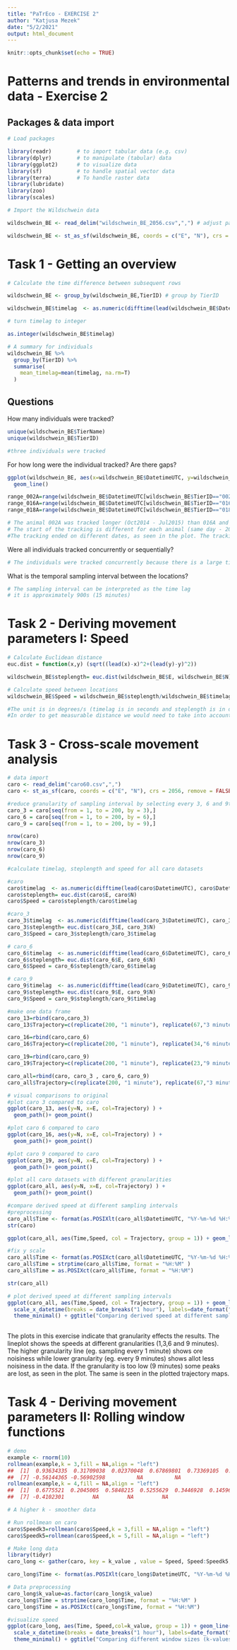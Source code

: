 ```yaml
---
title: "PaTrEco - EXERCISE 2"
author: "Katjusa Mezek"
date: "5/2/2021"
output: html_document
---
```


```r
knitr::opts_chunk$set(echo = TRUE)
```

# Patterns and trends in environmental data - Exercise 2

## Packages & data import

```r
# Load packages

library(readr)        # to import tabular data (e.g. csv)
library(dplyr)        # to manipulate (tabular) data
library(ggplot2)      # to visualize data
library(sf)           # to handle spatial vector data
library(terra)        # To handle raster data
library(lubridate)
library(zoo)
library(scales)

# Import the Wildschwein data

wildschwein_BE <- read_delim("wildschwein_BE_2056.csv",",") # adjust path

wildschwein_BE <- st_as_sf(wildschwein_BE, coords = c("E", "N"), crs = 2056, remove = FALSE)

```

# Task 1 - Getting an overview

```r
# Calculate the time difference between subsequent rows

wildschwein_BE <- group_by(wildschwein_BE,TierID) # group by TierID

wildschwein_BE$timelag  <- as.numeric(difftime(lead(wildschwein_BE$DatetimeUTC), wildschwein_BE$DatetimeUTC),units = "secs")

# turn timelag to integer

as.integer(wildschwein_BE$timelag)

# A summary for individuals
wildschwein_BE %>% 
  group_by(TierID) %>%
  summarise(
    mean_timelag=mean(timelag, na.rm=T)
  )

```

## Questions
How many individuals were tracked?
```r
unique(wildschwein_BE$TierName)
unique(wildschwein_BE$TierID)

#three individuals were tracked
```

For how long were the individual tracked? Are there gaps?
```r
ggplot(wildschwein_BE, aes(x=wildschwein_BE$DatetimeUTC, y=wildschwein_BE$TierID)) +
  geom_line()

range_002A=range(wildschwein_BE$DatetimeUTC[wildschwein_BE$TierID=="002A"])
range_016A=range(wildschwein_BE$DatetimeUTC[wildschwein_BE$TierID=="016A"])
range_018A=range(wildschwein_BE$DatetimeUTC[wildschwein_BE$TierID=="018A"])

# The animal 002A was tracked longer (Oct2014 - Jul2015) than 016A and 018A.
# The start of the tracking is different for each animal (same day - 2014-11-07, but different time).
#The tracking ended on different dates, as seen in the plot. The tracking of 018A and 022A ended on the same day but not same time

```

Were all individuals tracked concurrently or sequentially?
```r
# The individuals were tracked concurrently because there is a large time area when they were all tracked at the same time between January 2015 and June 2015), but with slight delays.

```

What is the temporal sampling interval between the locations?
```r
# The sampling interval can be interpreted as the time lag
# it is approximately 900s (15 minutes)
```

# Task 2 - Deriving movement parameters I: Speed
```r
# Calculate Euclidean distance
euc.dist = function(x,y) (sqrt((lead(x)-x)^2+(lead(y)-y)^2))

wildschwein_BE$steplength= euc.dist(wildschwein_BE$E, wildschwein_BE$N)

# Calculate speed between locations
wildschwein_BE$Speed = wildschwein_BE$steplength/wildschwein_BE$timelag

#The unit is in degrees/s (timelag is in seconds and steplength is in degrees, since it was calculated from the euclidean distance)
#In order to get measurable distance we would need to take into account the earths curve and terrain - haversine

```

# Task 3 - Cross-scale movement analysis

```r

# data import
caro <- read_delim("caro60.csv",",")
caro <- st_as_sf(caro, coords = c("E", "N"), crs = 2056, remove = FALSE)

#reduce granularity of sampling interval by selecting every 3, 6 and 9th row 
caro_3 = caro[seq(from = 1, to = 200, by = 3),] 
caro_6 = caro[seq(from = 1, to = 200, by = 6),]
caro_9 = caro[seq(from = 1, to = 200, by = 9),]

nrow(caro)
nrow(caro_3)
nrow(caro_6)
nrow(caro_9)

#calculate timelag, steplength and speed for all caro datasets

#caro
caro$timelag  <- as.numeric(difftime(lead(caro$DatetimeUTC), caro$DatetimeUTC),units = "secs")
caro$steplength= euc.dist(caro$E, caro$N)
caro$Speed = caro$steplength/caro$timelag

#caro_3
caro_3$timelag  <- as.numeric(difftime(lead(caro_3$DatetimeUTC), caro_3$DatetimeUTC),units = "secs")
caro_3$steplength= euc.dist(caro_3$E, caro_3$N)
caro_3$Speed = caro_3$steplength/caro_3$timelag

# caro_6
caro_6$timelag  <- as.numeric(difftime(lead(caro_6$DatetimeUTC), caro_6$DatetimeUTC),units = "secs")
caro_6$steplength= euc.dist(caro_6$E, caro_6$N)
caro_6$Speed = caro_6$steplength/caro_6$timelag

# caro_9
caro_9$timelag  <- as.numeric(difftime(lead(caro_9$DatetimeUTC), caro_9$DatetimeUTC),units = "secs")
caro_9$steplength= euc.dist(caro_9$E, caro_9$N)
caro_9$Speed = caro_9$steplength/caro_9$timelag

#make one data frame
caro_13=rbind(caro,caro_3)
caro_13$Trajectory=c(replicate(200, "1 minute"), replicate(67,"3 minutes"))

caro_16=rbind(caro,caro_6)
caro_16$Trajectory=c(replicate(200, "1 minute"), replicate(34,"6 minutes"))

caro_19=rbind(caro,caro_9)
caro_19$Trajectory=c(replicate(200, "1 minute"), replicate(23,"9 minutes"))

caro_all=rbind(caro, caro_3 , caro_6, caro_9)
caro_all$Trajectory=c(replicate(200, "1 minute"), replicate(67,"3 minutes"), replicate(34,"6 minutes"),replicate(23,"9 minutes")  )

# visual comparisons to original
#plot caro 3 compared to caro
ggplot(caro_13, aes(y=N, x=E, col=Trajectory) ) +
  geom_path()+ geom_point()

#plot caro 6 compared to caro
ggplot(caro_16, aes(y=N, x=E, col=Trajectory) ) +
  geom_path()+ geom_point()

#plot caro 9 compared to caro
ggplot(caro_19, aes(y=N, x=E, col=Trajectory) ) +
  geom_path()+ geom_point()

#plot all caro datasets with different granularities
ggplot(caro_all, aes(y=N, x=E, col=Trajectory) ) +
  geom_path()+ geom_point()

#compare derived speed at different sampling intervals
#preprocessing 
caro_all$Time <- format(as.POSIXlt(caro_all$DatetimeUTC, "%Y-%m-%d %H:%M:%S", tz = "UTC"), format = "%H:%M")
str(caro)

ggplot(caro_all, aes(Time,Speed, col = Trajectory, group = 1)) + geom_line()

#fix y scale
caro_all$Time <- format(as.POSIXct(caro_all$DatetimeUTC, "%Y-%m-%d %H:%M:%S", tz = "UTC"), format = "%H:%M")
caro_all$Time = strptime(caro_all$Time, format = "%H:%M" )
caro_all$Time = as.POSIXct(caro_all$Time, format = "%H:%M")

str(caro_all)

# plot derived speed at different sampling intervals
ggplot(caro_all, aes(Time,Speed, col = Trajectory, group = 1)) + geom_line() +
  scale_x_datetime(breaks = date_breaks("1 hour"), labels=date_format("%H:%M:%S"))+
  theme_minimal() + ggtitle("Comparing derived speed at different sampling intervals")
 
```
The plots in this exercise indicate that granularity effects the results. The lineplot shows the speeds at different granularities (1,3,6 and 9 minutes). The higher granularity line (eg. sampling every 1 minute) shows ore noisiness while lower granularity (eg. every 9 minutes) shows allot less noisiness in the data. If the granularity is too low (9 minutes) some peaks are lost, as seen in the plot. The same is seen in the plotted trajectory maps. 

# Task 4 - Deriving movement parameters II: Rolling window functions
```r
# demo 
example <- rnorm(10)
rollmean(example,k = 3,fill = NA,align = "left")
##  [1]  0.93634335  0.31709038  0.02370048  0.67869801  0.73369105  0.50401344
##  [7] -0.56144365 -0.56902598          NA          NA
rollmean(example,k = 4,fill = NA,align = "left")
##  [1]  0.6775521  0.2045005  0.5848215  0.5255629  0.3446928  0.1459635
##  [7] -0.4102301         NA         NA         NA

# A higher k - smoother data

# Run rollmean on caro
caro$Speedk3=rollmean(caro$Speed,k = 3,fill = NA,align = "left")
caro$Speedk5=rollmean(caro$Speed,k = 5,fill = NA,align = "left")

# Make long data
library(tidyr)
caro_long <- gather(caro, key = k_value , value = Speed, Speed:Speedk5, factor_key = TRUE) 

caro_long$Time <- format(as.POSIXlt(caro_long$DatetimeUTC, "%Y-%m-%d %H:%M:%S", tz = "UTC"), format = "%H:%M")

# Data preprocessing
caro_long$k_value=as.factor(caro_long$k_value)
caro_long$Time = strptime(caro_long$Time, format = "%H:%M" )
caro_long$Time = as.POSIXct(caro_long$Time, format = "%H:%M")

#visualize speed
ggplot(caro_long, aes(Time, Speed,col=k_value, group = 1)) + geom_line()+
  scale_x_datetime(breaks = date_breaks("1 hour"), labels=date_format("%H:%M:%S"))+
  theme_minimal() + ggtitle("Comparing different window sizes (k-values)")
```
